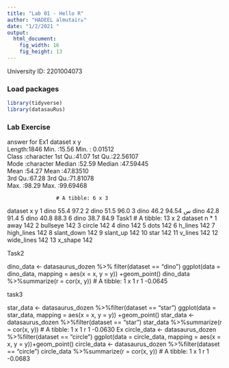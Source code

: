 ```yaml
---
title: "Lab 01 - Hello R"
author: "HADEEL almutairه"
date: "1/2/2021 "
output: 
  html_document: 
    fig_width: 16
    fig_height: 13
---
```


University ID: 2201004073

### Load packages

```r
library(tidyverse) 
library(datasauRus)
```

### Lab Exercise
answer for Ex1
   dataset                x               y           
 Length:1846        Min.   :15.56   Min.   : 0.01512  
 Class :character   1st Qu.:41.07   1st Qu.:22.56107  
 Mode  :character   Median :52.59   Median :47.59445  
                    Mean   :54.27   Mean   :47.83510  
                    3rd Qu.:67.28   3rd Qu.:71.81078  
                    Max.   :98.29   Max.   :99.69468
                    
                    # A tibble: 6 x 3
  dataset     x     y
  <chr>   <dbl> <dbl>
1 dino     55.4  97.2
2 dino     51.5  96.0
3 dino     46.2  94.5س
4 dino     42.8  91.4
5 dino     40.8  88.3
6 dino     38.7  84.9
Task1
# A tibble: 13 x 2
   dataset        n
 * <chr>      <int>
 1 away         142
 2 bullseye     142
 3 circle       142
 4 dino         142
 5 dots         142
 6 h_lines      142
 7 high_lines   142
 8 slant_down   142
 9 slant_up     142
10 star         142
11 v_lines      142
12 wide_lines   142
13 x_shape      142

Task2

dino_data <- datasaurus_dozen %>% filter(dataset == "dino")
ggplot(data = dino_data, mapping = aes(x = x, y = y)) +geom_point()
dino_data %>%summarize(r = cor(x, y))
# A tibble: 1 x 1
        r
    <dbl>
1 -0.0645

task3

star_data <- datasaurus_dozen %>%filter(dataset == "star")
ggplot(data = star_data, mapping = aes(x = x, y = y)) +geom_point()
star_data <- datasaurus_dozen %>%filter(dataset == "star")
star_data %>%summarize(r = cor(x, y))
# A tibble: 1 x 1
        r
    <dbl>
1 -0.0630
Ex
circle_data <- datasaurus_dozen %>%filter(dataset == "circle")
ggplot(data = circle_data, mapping = aes(x = x, y = y))+geom_point()
circle_data <- datasaurus_dozen %>%filter(dataset == "circle")
circle_data %>%summarize(r = cor(x, y))
# A tibble: 1 x 1
        r
    <dbl>
1 -0.0683